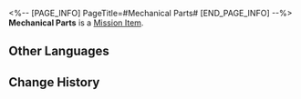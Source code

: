 <%-- [PAGE_INFO]
PageTitle=#Mechanical Parts#
[END_PAGE_INFO] --%>
{{Item Infobox
|id          = 140119
|image       = Item Mechanical Parts.png
|type        = Mission Item
|invCategory = Missions
|rarity      = 3
|effect      = 
|description = Common mechanical parts used everywhere.
}}
{{Description|''"The prospectors say this is the specialty of corners and gaps. It kinda makes sense..."''}}
'''Mechanical Parts''' is a [[Mission Item]].

==Other Languages==
{{Other Languages
|en   = Mechanical Parts
|zhs  = 机械零件
|zht  = 機械零件
|ja   = 機械のパーツ
|ko   = 기계 부속품
|es   = Componentes mecánicos
|fr   = Pièces mécaniques
|ru   = Механическая деталь
|th   = ชิ้นส่วนเครื่องจักร
|vi   = Linh Kiện Máy Móc
|de   = Mechanische Teile
|id   = Suku Cadang Mekanik
|pt   = Peças Mecânicas
}}

==Change History==
{{Change History|2.0}}
